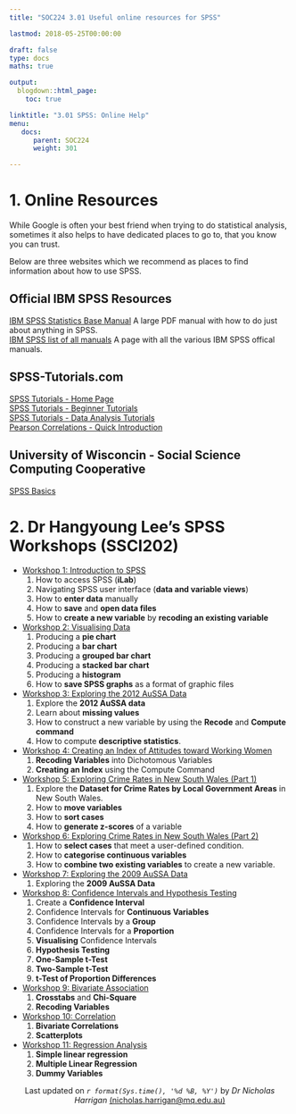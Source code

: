 ```yaml
---
title: "SOC224 3.01 Useful online resources for SPSS"

lastmod: 2018-05-25T00:00:00

draft: false
type: docs
maths: true	

output:
  blogdown::html_page:
    toc: true

linktitle: "3.01 SPSS: Online Help"
menu:
   docs:
      parent: SOC224
      weight: 301 

---
```


# 1. Online Resources
While Google is often your best friend when trying to do statistical analysis, sometimes it also helps to have dedicated places to go to, that you know you can trust.

Below are three websites which we recommend as places to find information about how to use SPSS.

## Official IBM SPSS Resources
[IBM SPSS Statistics Base Manual](ftp://public.dhe.ibm.com/software/analytics/spss/documentation/statistics/24.0/en/client/Manuals/IBM_SPSS_Statistics_Base.pdf) A large PDF manual with how to do just about anything in SPSS.<br>
[IBM SPSS list of all manuals](https://www-01.ibm.com/support/docview.wss?uid=swg27047033#en) A page with all the various IBM SPSS offical manuals.

## SPSS-Tutorials.com
[SPSS Tutorials - Home Page](https://www.spss-tutorials.com/)<br>
[SPSS Tutorials - Beginner Tutorials](https://www.spss-tutorials.com/basics/)<br>
[SPSS Tutorials - Data Analysis Tutorials](https://www.spss-tutorials.com/spss-data-analysis/)<br>
[Pearson Correlations - Quick Introduction](https://www.spss-tutorials.com/pearson-correlation-coefficient/)

## University of Wisconcin - Social Science Computing Cooperative
[SPSS Basics](https://www.ssc.wisc.edu/sscc/pubs/stat.htm#SPSS)

# 2. Dr Hangyoung Lee's SPSS Workshops (SSCI202)

* [Workshop 1: Introduction to SPSS](/docs/workshop1.docx)
    1. How to access SPSS (**iLab**)
    2. Navigating SPSS user interface (**data and variable views**)
    3. How to **enter data** manually 
    4.	  How to **save** and **open data files** 
    5.	 How to **create a new variable** by **recoding an existing variable** 

* [Workshop 2: Visualising Data ](/docs/workshop2.docx)
    1.	Producing a **pie chart**
    2.	Producing a **bar chart**
    3.	Producing a **grouped bar chart**
    4.	Producing a **stacked bar chart**
    5.	Producing a **histogram**
    6.	How to **save SPSS graphs** as a format of graphic files

* [Workshop 3: Exploring the 2012 AuSSA Data](/docs/workshop3.docx)
    1.	Explore the **2012 AuSSA data**
    2.	Learn about **missing values**
    3.	How to construct a new variable by using the **Recode** and **Compute command**
    4.	How to compute **descriptive statistics**.

* [Workshop 4: Creating an Index of Attitudes toward Working Women](/docs/workshop4_edit.docx)
    1.	**Recoding Variables** into Dichotomous Variables
    2.	**Creating an Index** using the Compute Command

* [Workshop 5: Exploring Crime Rates in New South Wales (Part 1)](/docs/workshop5.docx)
    1.	Explore the **Dataset for Crime Rates by Local Government Areas** in New South Wales.
    2.	How to **move variables**
    3.	How to **sort cases**
    4.	How to **generate z-scores** of a variable

* [Workshop 6: Exploring Crime Rates in New South Wales (Part 2)](/docs/workshop6_edit.docx)
    1.	How to **select cases** that meet a user-defined condition. 
    2.	How to **categorise continuous variables**
    3.	How to **combine two existing variables** to create a new variable.

* [Workshop 7: Exploring the 2009 AuSSA Data](/docs/workshop7_edit.docx)
    1. Exploring the **2009 AuSSA Data**

* [Workshop 8: Confidence Intervals and Hypothesis Testing](/docs/workshop8.docx)
    1.	Create a **Confidence Interval**
    1.	Confidence Intervals for **Continuous Variables**
    1.	Confidence Intervals by a **Group**
    1.	Confidence Intervals for a **Proportion**
    1.	**Visualising** Confidence Intervals
    2.	**Hypothesis Testing**
    2.	**One-Sample t-Test**
    2.	**Two-Sample t-Test**
    2.	**t-Test of Proportion Differences**

* [Workshop 9: Bivariate Association](/docs/workshop9.docx)
    1.	**Crosstabs** and **Chi-Square** 
    2.	**Recoding Variables**  

* [Workshop 10: Correlation](/docs/workshop10.docx)
    1.	**Bivariate Correlations** 
    2.	**Scatterplots** 

* [Workshop 11: Regression Analysis](/docs/workshop11.docx)
    1.	**Simple linear regression** 
    2.	**Multiple Linear Regression** 
    3.	**Dummy Variables**


<center>
Last updated on _`r format(Sys.time(), '%d %B, %Y')`_ by _Dr Nicholas Harrigan_ [(nicholas.harrigan@mq.edu.au)](mailto:nicholas.harrigan@mq.edu.au)
</center>

